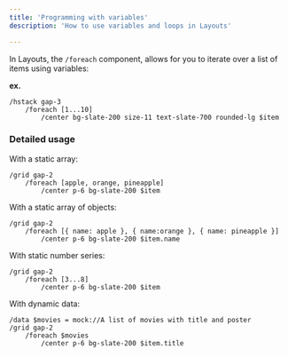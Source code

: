 ```yaml
---
title: 'Programming with variables'
description: 'How to use variables and loops in Layouts'

---
```


In Layouts, the `/foreach` component, allows for you to iterate over a list of items using variables:

**ex.**
```syntax Layouts
/hstack gap-3
	/foreach [1...10]
		/center bg-slate-200 size-11 text-slate-700 rounded-lg $item
```
### Detailed usage

With a static array: 
```syntax Layouts
/grid gap-2
	/foreach [apple, orange, pineapple]
		/center p-6 bg-slate-200 $item
```

With a static array of objects:
```syntax Layouts
/grid gap-2
	/foreach [{ name: apple }, { name:orange }, { name: pineapple }]
		/center p-6 bg-slate-200 $item.name
```

With static number series:
```syntax Layouts
/grid gap-2
	/foreach [3...8]
		/center p-6 bg-slate-200 $item
```

With dynamic data:
```syntax Layouts
/data $movies = mock://A list of movies with title and poster
/grid gap-2
	/foreach $movies
		/center p-6 bg-slate-200 $item.title
```